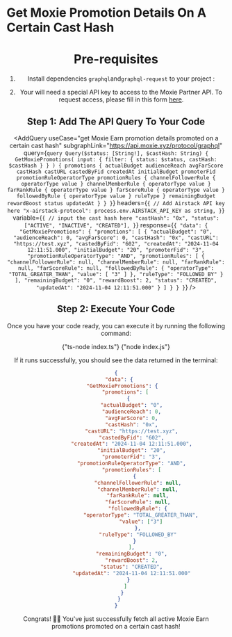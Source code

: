 
# Get Moxie Promotion Details On A Certain Cast Hash

<Header
  useCase="get Moxie Earn promotion details promoted on a certain cast hash"
  apiName="Moxie Partner"
/>

# Pre-requisites

1. Install dependencies `graphql`and`graphql-request` to your project :

<Install dependencies="graphql graphql-request" />

2. Your will need a special API key to access to the Moxie Partner API. To request access, please fill in this form [here](https://forms.gle/eRQ6uiCzica2J6qo8).

## Step 1: Add The API Query To Your Code

<AddQuery
  useCase="get Moxie Earn promotion details promoted on a certain cast hash"
  subgraphLink="https://api.moxie.xyz/protocol/graphql"
  query={`query Query($status: [String!], $castHash: String) {
  GetMoxiePromotions(
    input: { filter: { status: $status, castHash: $castHash } }
  ) {
    promotions {
      actualBudget
      audienceReach
      avgFarScore
      castHash
      castURL
      castedByFid
      createdAt
      initialBudget
      promoterFid
      promotionRuleOperatorType
      promotionRules {
        channelFollowerRule {
          operatorType
          value
        }
        channelMemberRule {
          operatorType
          value
        }
        farRankRule {
          operatorType
          value
        }
        farScoreRule {
          operatorType
          value
        }
        followedByRule {
          operatorType
          value
        }
        ruleType
      }
      remainingBudget
      rewardBoost
      status
      updatedAt
    }
  }
}`}
  headers={`{
  // Add Airstack API key here
  "x-airstack-protocol": process.env.AIRSTACK_API_KEY as string,
}`}
  variable={`{
  // input the cast hash here
  "castHash": "0x",
  "status": ["ACTIVE", "INACTIVE", "CREATED"],
}`}
  response={`{
  "data": {
    "GetMoxiePromotions": {
      "promotions": [
        {
          "actualBudget": "0",
          "audienceReach": 0,
          "avgFarScore": 0,
          "castHash": "0x",
          "castURL": "https://test.xyz",
          "castedByFid": "602",
          "createdAt": "2024-11-04 12:11:51.000",
          "initialBudget": "20",
          "promoterFid": "3",
          "promotionRuleOperatorType": "AND",
          "promotionRules": [
            {
              "channelFollowerRule": null,
              "channelMemberRule": null,
              "farRankRule": null,
              "farScoreRule": null,
              "followedByRule": {
                "operatorType": "TOTAL_GREATER_THAN",
                "value": [
                  "3"
                ]
              },
              "ruleType": "FOLLOWED_BY"
            }
          ],
          "remainingBudget": "0",
          "rewardBoost": 2,
          "status": "CREATED",
          "updatedAt": "2024-11-04 12:11:51.000"
        }
      ]
    }
  }
}`}
/>

## Step 2: Execute Your Code

Once you have your code ready, you can execute it by running the following command:

<Tabs>
  <TabItem value="ts" label="TypeScript">
    <CodeBlock language="sh">{"ts-node index.ts"}</CodeBlock>
  </TabItem>
  <TabItem value="js" label="JavaScript">
    <CodeBlock language="sh">{"node index.js"}</CodeBlock>
  </TabItem>
</Tabs>

If it runs successfully, you should see the data returned in the terminal:

```json
{
  "data": {
    "GetMoxiePromotions": {
      "promotions": [
        {
          "actualBudget": "0",
          "audienceReach": 0,
          "avgFarScore": 0,
          "castHash": "0x",
          "castURL": "https://test.xyz",
          "castedByFid": "602",
          "createdAt": "2024-11-04 12:11:51.000",
          "initialBudget": "20",
          "promoterFid": "3",
          "promotionRuleOperatorType": "AND",
          "promotionRules": [
            {
              "channelFollowerRule": null,
              "channelMemberRule": null,
              "farRankRule": null,
              "farScoreRule": null,
              "followedByRule": {
                "operatorType": "TOTAL_GREATER_THAN",
                "value": ["3"]
              },
              "ruleType": "FOLLOWED_BY"
            }
          ],
          "remainingBudget": "0",
          "rewardBoost": 2,
          "status": "CREATED",
          "updatedAt": "2024-11-04 12:11:51.000"
        }
      ]
    }
  }
}
```

Congrats! 🥳🎉 You've just successfully fetch all active Moxie Earn promotions promoted on a certain cast hash!

<DeveloperSupport />
